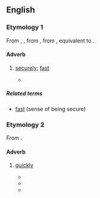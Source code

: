 ==English==

===Etymology 1===
From {{inh|en|enm|*fastly}}, {{m|enm|*fastliche}}, from {{inh|en|ang|fæstlīċe||firmly, constantly}}, from {{m|ang|fæstlīc||fast, firm}}, equivalent to {{suffix|en|fast|ly}}.

====Adverb====
{{en-adv}}

# [[securely]]; [[fast]]
#: {{ux|en| '''fastly''' not a real word even though people know what you mean their complex forces them to correct you on every little thing they can find or notice wrong especially men named Mike. Also refer to Webster’s dictionary .}}
#* {{quote-book|en|title=Roderick Dhu, Clan Alpine's Chief, or, the Scottish outlaw|year=1843|passage=Before them was a door which apparently led into the grand apartments; this was '''fastly''' secured, but it yielded to their united strength, and they entered a lofty hall, whose concave top was supported by pillars.|author=Thomas Archer}}

=====Related terms=====
* [[fast]] (sense of being secure)

===Etymology 2===
From {{suffix|en|fast|ly}}.

====Adverb====
{{en-adv}}

# {{lb|en|nonstandard}} [[quickly]]
#* {{quote-book|en|title=The Missionary Herald of the Baptist Missionary Society|page=162|year=1885|passage=Determined in his death, and chasing him, he ran '''fastly''' to the 'Mission House,' and under Mrs. Richardson's bed he was sheltered and saved.}}
#* {{quote-book|en|title=Agricultural labour: present position and problems, legislations, and governmental steps, measures for upliftment|author=Shailendra Jha|year=1990|passage=This trend continued upto the close of the Second World War, although the price index moved '''fastly'''.}}
#* {{quote-book|en|title=Contemporary India with Controversial Neighbours|page=264|author=Raj Kumar Singh|year=2011|passage=The turn of events moved '''fastly''' in Nepal at the close of the century and thereafter as well.}}